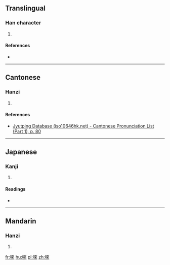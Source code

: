 ==Translingual==

===Han character===
{{Han char|rn=30|rad=口|as=08|sn=11|four=6409<sub>8</sub>|canj=口木人人 (RDOO)|ids=⿰[[口]][[來]]}}

# {{defn|Han|sort=口08}}

====References====
* {{Han ref|kx=0194.080|dkj=03779|dj=0414.140|hdz=10637.090|uh=553B|ud=21819|bh=D4A8|bd=54440}}

----

==Cantonese==

===Hanzi===
{{yue-hanzi|jyut=[[loi6]]|y=loi6}}

# {{defn|lang=yue|sort=口08}}

====References====
*[http://www.iso10646hk.net/jp/document/download.jsp Jyutping Database (iso10646hk.net) - Cantonese Pronunciation List (Part 1), p. 80]

----

==Japanese==

===Kanji===
{{ja-kanji|grade=|rs=口08}}

# {{defn|lang=ja|sort=口08}}

====Readings====
* {{ja-readings|on=[[らい]] (rai)|kun=[[うたう]] (utau)}}

----

==Mandarin==

===Hanzi===
{{cmn-hanzi|pin=[[lǎi]] ([[lai3]])|wg=lai<sup>3</sup>}}

# {{defn|lang=cmn|sort=口08}}

[[fr:唻]]
[[hu:唻]]
[[pl:唻]]
[[zh:唻]]